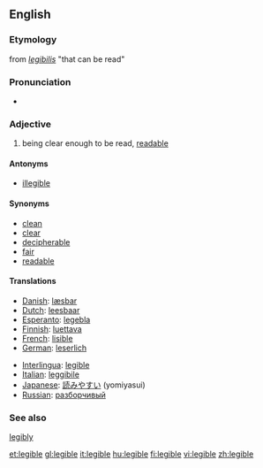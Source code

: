 ==English==
===Etymology===
from {{LL.}} ''[[legibilis]]'' "that can be read"

===Pronunciation===
*{{IPA|/ˈlɛʤəbl/}}

=== Adjective ===
# being clear enough to be read, [[readable]]

====Antonyms====
*[[illegible]]

====Synonyms====
*[[clean]]
*[[clear]]
*[[decipherable]]
*[[fair]]
*[[readable]]

====Translations====
{{top}}
*[[Danish]]: [[læsbar]]
*[[Dutch]]: [[leesbaar]]
*[[Esperanto]]: [[legebla]]
*[[Finnish]]: [[luettava]]
*[[French]]: [[lisible]]
*[[German]]: [[leserlich]]
{{mid}}
*[[Interlingua]]: [[legible]]
*[[Italian]]: [[leggibile]]
*[[Japanese]]: [[読みやすい]] (yomiyasui)
*[[Russian]]: [[разборчивый]]
{{bottom}}

===See also===
[[legibly]]

[[et:legible]]
[[gl:legible]]
[[it:legible]]
[[hu:legible]]
[[fi:legible]]
[[vi:legible]]
[[zh:legible]]
